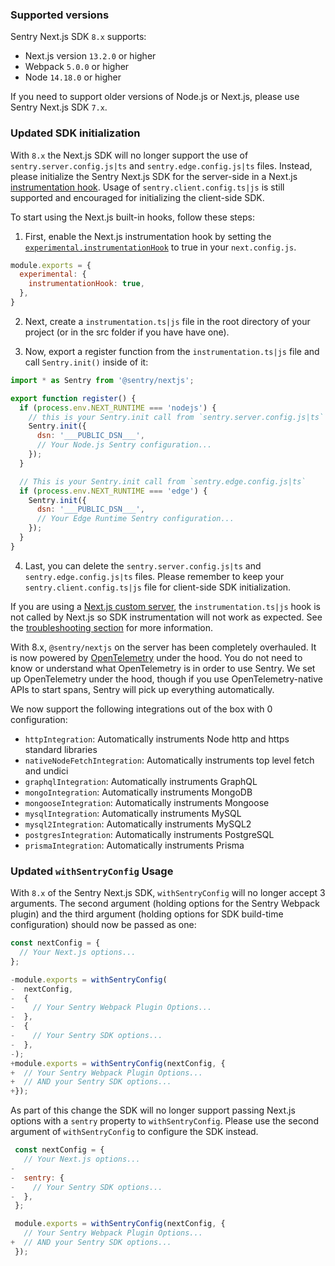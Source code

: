 ### Supported versions

Sentry Next.js SDK `8.x` supports:

- Next.js version `13.2.0` or higher
- Webpack `5.0.0` or higher
- Node `14.18.0` or higher

If you need to support older versions of Node.js or Next.js, please use Sentry Next.js SDK `7.x`.

<Include name="migration/javascript-v8/compatible-browsers" />

### Updated SDK initialization

With `8.x` the Next.js SDK will no longer support the use of `sentry.server.config.js|ts` and `sentry.edge.config.js|ts` files. Instead, please initialize the Sentry Next.js SDK for the server-side in a Next.js [instrumentation hook](https://nextjs.org/docs/app/api-reference/file-conventions/instrumentation). Usage of `sentry.client.config.ts|js` is still supported and encouraged for initializing the client-side SDK.

To start using the Next.js built-in hooks, follow these steps:

1. First, enable the Next.js instrumentation hook by setting the [`experimental.instrumentationHook`](https://nextjs.org/docs/app/api-reference/next-config-js/instrumentationHook) to true in your `next.config.js`.

```JavaScript {filename:next.config.js} {2-4}
module.exports = {
  experimental: {
    instrumentationHook: true,
  },
}
```

2. Next, create a `instrumentation.ts|js` file in the root directory of your project (or in the src folder if you have have one).

3. Now, export a register function from the `instrumentation.ts|js` file and call `Sentry.init()` inside of it:

```JavaScript {filename:instrumentation.js}
import * as Sentry from '@sentry/nextjs';

export function register() {
  if (process.env.NEXT_RUNTIME === 'nodejs') {
    // this is your Sentry.init call from `sentry.server.config.js|ts`
    Sentry.init({
      dsn: '___PUBLIC_DSN___',
      // Your Node.js Sentry configuration...
    });
  }

  // This is your Sentry.init call from `sentry.edge.config.js|ts`
  if (process.env.NEXT_RUNTIME === 'edge') {
    Sentry.init({
      dsn: '___PUBLIC_DSN___',
      // Your Edge Runtime Sentry configuration...
    });
  }
}
```

4. Last, you can delete the `sentry.server.config.js|ts` and `sentry.edge.config.js|ts` files. Please remember to keep your `sentry.client.config.ts|js` file for client-side SDK initialization.

<Alert level="warning">

If you are using a [Next.js custom server](https://nextjs.org/docs/pages/building-your-application/configuring/custom-server), the `instrumentation.ts|js` hook is not called by Next.js so SDK instrumentation will not work as expected. See the [troubleshooting section](#nextjs-custom-server) for more information.

</Alert>

With 8.x, `@sentry/nextjs` on the server has been completely overhauled. It is now powered by [OpenTelemetry](https://opentelemetry.io/) under the hood. You do not need to know or understand what OpenTelemetry is in order to use Sentry. We set up OpenTelemetry under the hood, though if you use OpenTelemetry-native APIs to start spans, Sentry will pick up everything automatically.

We now support the following integrations out of the box with 0 configuration:

- `httpIntegration`: Automatically instruments Node http and https standard libraries
- `nativeNodeFetchIntegration`: Automatically instruments top level fetch and undici
- `graphqlIntegration`: Automatically instruments GraphQL
- `mongoIntegration`: Automatically instruments MongoDB
- `mongooseIntegration`: Automatically instruments Mongoose
- `mysqlIntegration`: Automatically instruments MySQL
- `mysql2Integration`: Automatically instruments MySQL2
- `postgresIntegration`: Automatically instruments PostgreSQL
- `prismaIntegration`: Automatically instruments Prisma

### Updated `withSentryConfig` Usage

With `8.x` of the Sentry Next.js SDK, `withSentryConfig` will no longer accept 3 arguments. The second argument (holding options for the Sentry Webpack plugin) and the third argument (holding options for SDK build-time configuration) should now be passed as one:

```JavaScript {filename:next.config.js} diff
const nextConfig = {
  // Your Next.js options...
};

-module.exports = withSentryConfig(
-  nextConfig,
-  {
-    // Your Sentry Webpack Plugin Options...
-  },
-  {
-    // Your Sentry SDK options...
-  },
-);
+module.exports = withSentryConfig(nextConfig, {
+  // Your Sentry Webpack Plugin Options...
+  // AND your Sentry SDK options...
+});
```

As part of this change the SDK will no longer support passing Next.js options with a `sentry` property to `withSentryConfig`. Please use the second argument of `withSentryConfig` to configure the SDK instead.

```JavaScript {filename:next.config.js} diff
 const nextConfig = {
   // Your Next.js options...
-
-  sentry: {
-    // Your Sentry SDK options...
-  },
 };

 module.exports = withSentryConfig(nextConfig, {
   // Your Sentry Webpack Plugin Options...
+  // AND your Sentry SDK options...
 });
```
